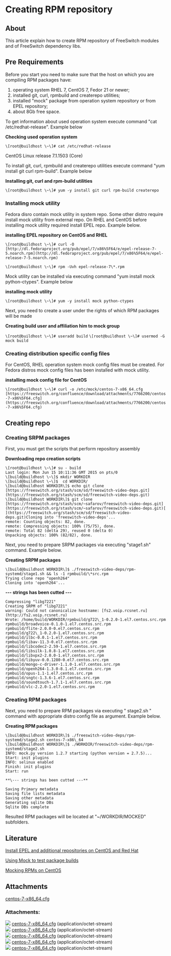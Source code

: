 
# Creating RPM repository

## About

This article explain how to create RPM repository of FreeSwitch modules and of FreeSwitch dependency libs.

## Pre Requirements

Before you start you need to make sure that the host on which you are compiling RPM packages have:

1. operating system RHEL 7, CentOS 7, Fedor 21 or newer;
2. installed git, curl, rpmbuild and createrepo utilities;
3. installed "mock" package from operation system repository or from EPEL repository;
4. about 8Gb free space.

To get information about used operation system execute command "cat /etc/redhat-release". Example below

**Checking used operation system**

`\[root@buildhost \~\]# cat /etc/redhat-release`

CentOS Linux release 7.1.1503 (Core)

To install git, curl, rpmbuild and createrepo utilities execute command "yum install git curl rpm-build". Example below

**Installing git, curl and rpm-build utilities**

`\[root@buildhost \~\]# yum -y install git curl rpm-build createrepo`

### Installing mock utility

Fedora disro contain mock utility in system repo. Some other distro require install mock utility from external repo. On RHEL and CentOS before installing mock utility required install EPEL repo. Example below.

**installing EPEL repository on CentOS and RHEL**

`\[root@buildhost \~\]# curl -O [http://dl.fedoraproject.org/pub/epel/7/x86%5F64/e/epel-release-7-5.noarch.rpm](http://dl.fedoraproject.org/pub/epel/7/x86%5F64/e/epel-release-7-5.noarch.rpm)`

`\[root@buildhost \~\]# rpm -Uvh epel-release-7\*.rpm`

Mock utility can be installed via executing command "yum install mock python-ctypes". Example below

**installing mock utility**

`\[root@buildhost \~\]# yum -y install mock python-ctypes`

Next, you need to create a user under the rights of which RPM packages will be made 

**Creating build user and affiliation him to mock group** 

`\[root@buildhost \~\]# useradd build`
`\[root@buildhost \~\]# usermod -G mock build`

### Creating distribution specific config files

For CentOS, RHEL operation system mock config files must be created. For Fedora distros mock config files has been installed with mock utility.

**installing mock config file for CentOS**

`\[root@buildhost \~\]# curl -o /etc/mock/centos-7-x86_64.cfg [https://freeswitch.org/confluence/download/attachments/7766200/centos-7-x86%5F64.cfg](https://freeswitch.org/confluence/download/attachments/7766200/centos-7-x86%5F64.cfg)`

## Creating repo

### Creating SRPM packages

First, you must get the scripts that perform repository assembly

**Downloading repo creation scripts**

```shell
\[root@buildhost \~\]# su - build  
Last login: Mon Jun 15 10:11:36 GMT 2015 on pts/0  
\[build@buildhost \~\]$ mkdir WORKDIR  
\[build@buildhost \~\]$  cd WORKDIR/  
\[build@buildhost WORKDIR\]$ echo git clone [https://freeswitch.org/stash/scm/sd/freeswitch-video-deps.git](https://freeswitch.org/stash/scm/sd/freeswitch-video-deps.git)  
\[build@buildhost WORKDIR\]$ git clone [https://freeswitch.org/stash/scm/~safarov/freeswitch-video-deps.git](https://freeswitch.org/stash/scm/~safarov/freeswitch-video-deps.git)[ ](https://freeswitch.org/stash/scm/sd/freeswitch-video-deps.git)Cloning into 'freeswitch-video-deps'...  
remote: Counting objects: 82, done.  
remote: Compressing objects: 100% (75/75), done.  
remote: Total 82 (delta 29), reused 0 (delta 0)  
Unpacking objects: 100% (82/82), done.
```

Next, you need to prepare SRPM packages via executing "stage1.sh" command. Example below.

**Creating SRPM packages**

```shell
\[build@buildhost WORKDIR\]$ ./freeswitch-video-deps/rpm-systemd/stage1.sh && ls -1 rpmbuild/\*src.rpm  
Trying clone repo "openh264"  
Cloning into 'openh264'...
```

**\--- strings has been cutted ---**

```shell
Compressing "libg7221"  
Creating SRPM of "libg7221"  
warning: Could not canonicalize hostname: [fs2.voip.rcsnet.ru](http://fs2.voip.rcsnet.ru)   
Wrote: /home/build/WORKDIR/rpmbuild/g722\_1-0.2.0-1.el7.centos.src.rpm  
rpmbuild/broadvoice-0.1.0-1.el7.centos.src.rpm  
rpmbuild/flite-2.0.0-0.el7.centos.src.rpm  
rpmbuild/g722\_1-0.2.0-1.el7.centos.src.rpm  
rpmbuild/ilbc-0.0.1-1.el7.centos.src.rpm  
rpmbuild/libav-11.3-0.el7.centos.src.rpm  
rpmbuild/libcodec2-2.59-1.el7.centos.src.rpm  
rpmbuild/libsilk-1.0.8-1.el7.centos.src.rpm  
rpmbuild/libvpx2-2.0.0-1.el7.centos.src.rpm  
rpmbuild/libyuv-0.0.1280-0.el7.centos.src.rpm  
rpmbuild/mongo-c-driver-1.1.0-1.el7.centos.src.rpm  
rpmbuild/openh264-1.3.0-8.1.el7.centos.src.rpm  
rpmbuild/opus-1.1-1.el7.centos.src.rpm  
rpmbuild/sngtc-1.3.6-1.el7.centos.src.rpm  
rpmbuild/soundtouch-1.7.1-1.el7.centos.src.rpm  
rpmbuild/vlc-2.2.0-1.el7.centos.src.rpm
```

### Creating RPM packages

Next, you need to prepare RPM packages via executing " stage2.sh " command with appropriate distro config file as argument. Example below.

**Creating RPM packages**

```shell
\[build@buildhost WORKDIR\]$ ./freeswitch-video-deps/rpm-systemd/stage2.sh centos-7-x86\_64  
\[build@buildhost WORKDIR\]$ ./WORKDIR/freeswitch-video-deps/rpm-systemd/stage2.sh  
INFO: mock.py version 1.2.7 starting (python version = 2.7.5)...  
Start: init plugins  
INFO: selinux enabled  
Finish: init plugins  
Start: run

**\--- strings has been cutted ---**

Saving Primary metadata  
Saving file lists metadata  
Saving other metadata  
Generating sqlite DBs  
Sqlite DBs complete
```

Resulted RPM packages will be located at "\~/WORKDIR/MOCKED" subfolders.

## Literature

[Install EPEL and additional repositories on CentOS and Red Hat](http://www.rackspace.com/knowledge%5Fcenter/article/install-epel-and-additional-repositories-on-centos-and-red-hat)

[Using Mock to test package builds](https://fedoraproject.org/wiki/Using%5FMock%5Fto%5Ftest%5Fpackage%5Fbuilds)

[Mocking RPMs on CentOS](http://www.openfusion.net/linux/mocking%5Frpms)

## Attachments

[centos-7-x86\_64.cfg](/attachments/7766200/8290307.cfg)

### Attachments:

![](/images/icons/bullet_blue.gif) [centos-7-x86\_64.cfg](/attachments/7766200/8290308.cfg) (application/octet-stream)  
![](/images/icons/bullet_blue.gif) [centos-7-x86\_64.cfg](/attachments/7766200/8290309.cfg) (application/octet-stream)  
![](/images/icons/bullet_blue.gif) [centos-7-x86\_64.cfg](/attachments/7766200/8290310.cfg) (application/octet-stream)  
![](/images/icons/bullet_blue.gif) [centos-7-x86\_64.cfg](/attachments/7766200/8290311.cfg) (application/octet-stream)  
![](/images/icons/bullet_blue.gif) [centos-7-x86\_64.cfg](/attachments/7766200/8290307.cfg) (application/octet-stream)  


